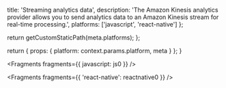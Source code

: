 
  title: 'Streaming analytics data',
  description:
    'The Amazon Kinesis analytics provider allows you to send analytics data to an Amazon Kinesis stream for real-time processing.',
  platforms: ['javascript', 'react-native']
};

  return getCustomStaticPath(meta.platforms);
};

  return {
    props: {
      platform: context.params.platform,
      meta
    }
  };
}


<Fragments fragments={{ javascript: js0 }} />


<Fragments fragments={{ 'react-native': reactnative0 }} />
